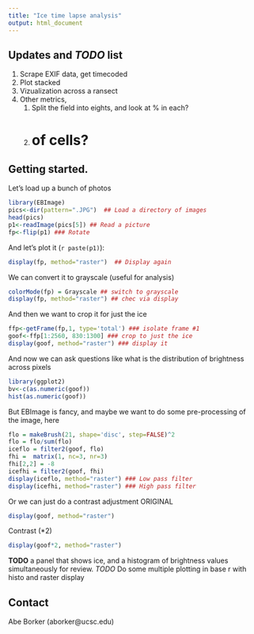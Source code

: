 ```yaml
---
title: "Ice time lapse analysis"
output: html_document
---
```


## Updates and _TODO_ list
1. Scrape EXIF data, get timecoded
1. Plot stacked
1. Vizualization across a ransect
1. Other metrics,
    1. Split the field into eights, and look at % in each?
    2. # of cells?

## Getting started.

Let's load up a bunch of photos

```r
library(EBImage)
pics<-dir(pattern=".JPG")  ## Load a directory of images
head(pics)
p1<-readImage(pics[5]) ## Read a picture 
fp<-flip(p1) ### Rotate
```

And let's plot it (`r paste(p1)`):

```r
display(fp, method="raster")  ## Display again
```

We can convert it to grayscale (useful for analysis)
```r
colorMode(fp) = Grayscale ## switch to grayscale
display(fp, method="raster") ## chec via display
```

And then we want to crop it for just the ice
```r
ffp<-getFrame(fp,1, type='total') ### isolate frame #1
goof<-ffp[1:2560, 830:1300] ### crop to just the ice
display(goof, method="raster") ### display it
```

And now we can ask questions like what is the distribution of brightness across pixels

```r
library(ggplot2)
bv<-c(as.numeric(goof))
hist(as.numeric(goof))
```

But EBImage is fancy, and maybe we want to do some pre-processing of the image, here
```r
flo = makeBrush(21, shape='disc', step=FALSE)^2
flo = flo/sum(flo)
iceflo = filter2(goof, flo)
fhi =  matrix(1, nc=3, nr=3)
fhi[2,2] = -8
icefhi = filter2(goof, fhi)
display(iceflo, method="raster") ### Low pass filter
display(icefhi, method="raster") ### High pass filter
```
Or we can just do a contrast adjustment
ORIGINAL
```r
display(goof, method="raster")
```
Contrast (*2)
```r
display(goof*2, method="raster")
```

__TODO__ a panel that shows ice, and a histogram of brightness values simultaneously for review.  _TODO_ Do some multiple plotting in base r with histo and raster display

## Contact
Abe Borker (aborker@ucsc.edu)